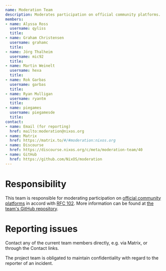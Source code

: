 ```yaml
---  
name: Moderation Team
description: Moderates participation on official community platforms.
members:
- name: Alyssa Ross
  username: qyliss
  title: 
- name: Graham Christensen
  username: grahamc
  title: 
- name: Jörg Thalheim
  username: mic92
  title: 
- name: Martin Weinelt
  username: hexa
  title: 
- name: Rok Garbas
  username: garbas
  title: 
- name: Ryan Mulligan
  username: ryantm
  title:
- name: piegames
  username: piegamesde
  title:
contact:
- name: Email (for reporting)
  href: mailto:moderation@nixos.org
- name: Matrix
  href: https://matrix.to/#/#moderation:nixos.org
- name: Discourse
  href: https://discourse.nixos.org/c/meta/moderation-team/40
- name: GitHub
  href: https://github.com/NixOS/moderation
---
```

# Responsibility

This team is responsible for moderating participation on [official community platforms](/community/#platforms) in accord with [RFC 102](https://github.com/NixOS/rfcs/blob/master/rfcs/0102-moderation-team.md).
More information can be found at [the team's GitHub repository](https://github.com/NixOS/moderation).

# Reporting issues

Contact any of the current team members directly, e.g. via Matrix, or through the Contact links.

The project team is obligated to maintain confidentiality with regard to the reporter of an incident.
